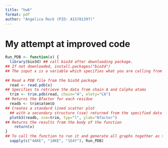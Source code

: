 ```yaml
---
title: "hw6"
format: pdf
author: "Angelica Rock (PID: A15781397)"
---
```


# My attempt at improved code
```r
Run_PDB <- function(x) {
  library(bio3d) ## call bio3d after downloading package.
## If not downloaded, install.packages("bio3d")
## The input x is a variable which specifies what you are calling from the database
  
## Read a PDB file from the bio3d package
  read <- read.pdb(x) 
## Specifies to retrieve the data from chain A and Calpha atoms
  trim <- trim.pdb(read, chain="A", elety="CA") 
## Returns the Bfactor for each residue
  readb <- trim$atom$b 
## Creates a standard lined scatter plot 
  ## with a secondary structure (sse) returned from the specified data in trim object
  plotb3(readb, sse=trim, typ="l", ylab="Bfactor") 
## Returns the results from the body of the function
    return(x) 
}
## To call the function to run it and generate all graphs together as the output
  sapply(c("4AKE", "1AKE", "1E4Y"), Run_PDB)
```
